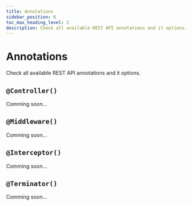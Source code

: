 ```yaml
---
title: Annotations
sidebar_position: 6
toc_max_heading_level: 2
description: Check all available REST API annotations and it options.
---
```


# Annotations

Check all available REST API annotations and it options.

## `@Controller()`

Comming soon...

## `@Middleware()`

Comming soon...

## `@Interceptor()`

Comming soon...

## `@Terminator()`

Comming soon...

